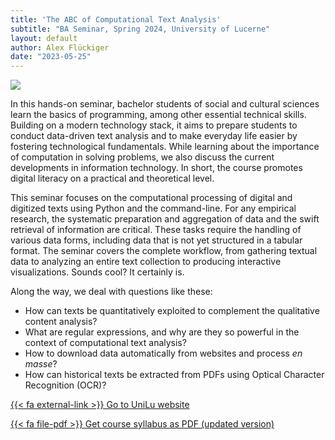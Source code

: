 ```yaml
---
title: 'The ABC of Computational Text Analysis'
subtitle: "BA Seminar, Spring 2024, University of Lucerne"
layout: default
author: Alex Flückiger
date: "2023-05-25"
---
```


![](_images/background.png)

In this hands-on seminar, bachelor students of social and cultural sciences learn the basics of programming, among other essential technical skills. Building on a modern technology stack, it aims to prepare students to conduct data-driven text analysis and to make everyday life easier by fostering technological fundamentals. While learning about the importance of computation in solving problems, we also discuss the current developments in information technology. In short, the course promotes digital literacy on a practical and theoretical level.

This seminar focuses on the computational processing of digital and digitized texts using Python and the command-line. For any empirical research, the systematic preparation and aggregation of data and the swift retrieval of information are critical. These tasks require the handling of various data forms, including data that is not yet structured in a tabular format. The seminar covers the complete workflow, from gathering textual data to analyzing an entire text collection to producing interactive visualizations. Sounds cool? It certainly is.

Along the way, we deal with questions like these:

-   How can texts be quantitatively exploited to complement the qualitative content analysis?
-   What are regular expressions, and why are they so powerful in the context of computational text analysis?
-   How to download data automatically from websites and process *en masse*?
-   How can historical texts be extracted from PDFs using Optical Character Recognition (OCR)?

[{{< fa external-link >}} Go to UniLu website](https://portal.unilu.ch/details?code=FS231437)

[{{< fa file-pdf >}} Get course syllabus as PDF (updated version)](https://aflueckiger.github.io/KED2024/KED2024_syllabus.pdf)